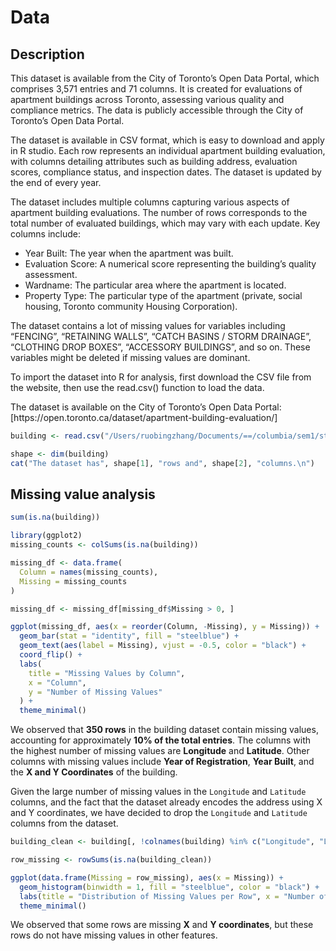 # Data

## Description

This dataset is available from the City of Toronto's Open Data Portal, which comprises 3,571 entries and 71 columns. It is created for evaluations of apartment buildings across Toronto, assessing various quality and compliance metrics. The data is publicly accessible through the City of Toronto's Open Data Portal.

The dataset is available in CSV format, which is easy to download and apply in R studio. Each row represents an individual apartment building evaluation, with columns detailing attributes such as building address, evaluation scores, compliance status, and inspection dates. The dataset is updated by the end of every year.

The dataset includes multiple columns capturing various aspects of apartment building evaluations. The number of rows corresponds to the total number of evaluated buildings, which may vary with each update. Key columns include:

-   Year Built: The year when the apartment was built.
-   Evaluation Score: A numerical score representing the building's quality assessment.
-   Wardname: The particular area where the apartment is located.
-   Property Type: The particular type of the apartment (private, social housing, Toronto community Housing Corporation).

The dataset contains a lot of missing values for variables including "FENCING", "RETAINING WALLS", "CATCH BASINS / STORM DRAINAGE", "CLOTHING DROP BOXES", "ACCESSORY BUILDINGS", and so on. These variables might be deleted if missing values are dominant.

To import the dataset into R for analysis, first download the CSV file from the website, then use the read.csv() function to load the data.

The dataset is available on the City of Toronto's Open Data Portal: \[https://open.toronto.ca/dataset/apartment-building-evaluation/\]

```r
building <- read.csv("/Users/ruobingzhang/Documents/==/columbia/sem1/stat5702EDA/EDAfinal2/Apartment Building Evaluations 2023 - current.csv")
```

```r
shape <- dim(building)
cat("The dataset has", shape[1], "rows and", shape[2], "columns.\n")
```

## Missing value analysis

```r
sum(is.na(building))
```

```r
library(ggplot2)
missing_counts <- colSums(is.na(building))

missing_df <- data.frame(
  Column = names(missing_counts),
  Missing = missing_counts
)

missing_df <- missing_df[missing_df$Missing > 0, ]

ggplot(missing_df, aes(x = reorder(Column, -Missing), y = Missing)) +
  geom_bar(stat = "identity", fill = "steelblue") +
  geom_text(aes(label = Missing), vjust = -0.5, color = "black") +
  coord_flip() +
  labs(
    title = "Missing Values by Column",
    x = "Column",
    y = "Number of Missing Values"
  ) +
  theme_minimal()
```

We observed that **350 rows** in the building dataset contain missing values, accounting for approximately **10% of the total entries**. The columns with the highest number of missing values are **Longitude** and **Latitude**. Other columns with missing values include **Year of Registration**, **Year Built**, and the **X and Y Coordinates** of the building.

Given the large number of missing values in the `Longitude` and `Latitude` columns, and the fact that the dataset already encodes the address using X and Y coordinates, we have decided to drop the `Longitude` and `Latitude` columns from the dataset.

```r
building_clean <- building[, !colnames(building) %in% c("Longitude", "Latitude")]
```

```r
row_missing <- rowSums(is.na(building_clean))

ggplot(data.frame(Missing = row_missing), aes(x = Missing)) +
  geom_histogram(binwidth = 1, fill = "steelblue", color = "black") +
  labs(title = "Distribution of Missing Values per Row", x = "Number of Missing Values", y = "Count") +
  theme_minimal()
```

We observed that some rows are missing **X** and **Y coordinates**, but these rows do not have missing values in other features.
